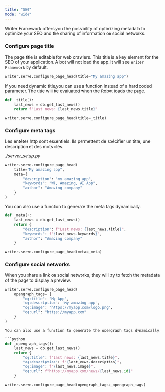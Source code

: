 ```yaml
---
title: "SEO"
mode: "wide"
---
```


Writer Framework offers you the possibility of optimizing metadata to optimize your SEO and the sharing of information on social networks.

### Configure page title

The page title is editable for web crawlers. This title is a key element for the SEO of your application. A bot will not load the app. It will see `Writer Framework` by default.

```python
writer.serve.configure_page_head(title="My amazing app")
```

If you need dynamic title,you can use a function instead of a hard coded parameter. The title will be evaluated when the Robot loads the page.

```python
def _title():
	last_news = db.get_last_news()
	return f"Last news: {last_news.title}"

writer.serve.configure_page_head(title=_title)
```

### Configure meta tags

Les entêtes http sont essentiels. Ils permettent de spécifier un titre, une description et des mots clés.

*./server_setup.py*
```python
writer.serve.configure_page_head(
	title="My amazing app",
    meta={
    	"description": "my amazing app",
    	"keywords": "WF, Amazing, AI App",
    	"author": "Amazing company"
    }
)
```

You can also use a function to generate the meta tags dynamically.

```python
def _meta():
	last_news = db.get_last_news()
	return {
		"description": f"Last news: {last_news.title}",
		"keywords": f"{last_news.keywords}",
		"author": "Amazing company"
	}

writer.serve.configure_page_head(meta=_meta)
```

### Configure social networks

When you share a link on social networks, they will try to fetch the metadata of the page to display a preview.

```python
writer.serve.configure_page_head(
    opengraph_tags= {
    	"og:title": "My App",
    	"og:description": "My amazing app",
    	"og:image": "https://myapp.com/logo.png",
    	"og:url": "https://myapp.com"
    }
)

You can also use a function to generate the opengraph tags dynamically.

```python
def _opengraph_tags():
	last_news = db.get_last_news()
	return {
		"og:title": f"Last news: {last_news.title}",
		"og:description": f"{last_news.description}",
		"og:image": f"{last_news.image}",
		"og:url": f"https://myapp.com/news/{last_news.id}"
	}

writer.serve.configure_page_head(opengraph_tags=_opengraph_tags)
```

